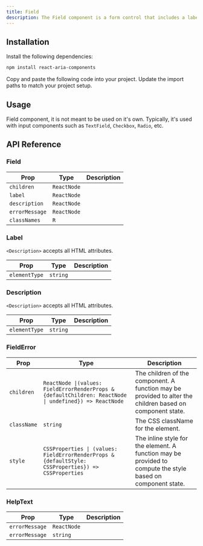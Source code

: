 ```yaml
---
title: Field
description: The Field component is a form control that includes a label, and help text.
---
```


## Installation

<Steps>
<Step>Install the following dependencies:</Step>

```bash
npm install react-aria-components
```

  <Step>Copy and paste the following code into your project.</Step>
  <ComponentSource name="components/core/default/field" />
  <Step>Update the import paths to match your project setup.</Step>
</Steps>

## Usage

Field component, it is not meant to be used on it's own. Typically, it's used with input components such as `TextField`, `Checkbox`, `Radio`, etc.

## API Reference

### Field

| Prop           | Type              | Description |
| -------------- | ----------------- | ----------- |
| `children`     | `ReactNode` |             |
| `label`        | `ReactNode` |             |
| `description`  | `ReactNode` |             |
| `errorMessage` | `ReactNode` |             |
| `classNames`   | `R`               |             |

### Label

`<Description>` accepts all HTML attributes.

| Prop          | Type     | Description |
| ------------- | -------- | ----------- |
| `elementType` | `string` |             |

### Description

`<Description>` accepts all HTML attributes.

| Prop          | Type     | Description |
| ------------- | -------- | ----------- |
| `elementType` | `string` |             |

### FieldError

| Prop        | Type                                                                                                         | Description                                                                                                 |
| ----------- | ------------------------------------------------------------------------------------------------------------ | ----------------------------------------------------------------------------------------------------------- |
| `children`  | `ReactNode \|(values: FieldErrorRenderProps & {defaultChildren: ReactNode \| undefined}) => ReactNode` | The children of the component. A function may be provided to alter the children based on component state.   |
| `className` | `string`                                                                                                     | The CSS className for the element.                                                                          |
| `style`     | `CSSProperties \| (values: FieldErrorRenderProps & {defaultStyle: CSSProperties}) => CSSProperties`          | The inline style for the element. A function may be provided to compute the style based on component state. |

### HelpText

| Prop           | Type              | Description |
| -------------- | ----------------- | ----------- |
| `errorMessage` | `ReactNode` |             |
| `errorMessage` | `string`          |             |

